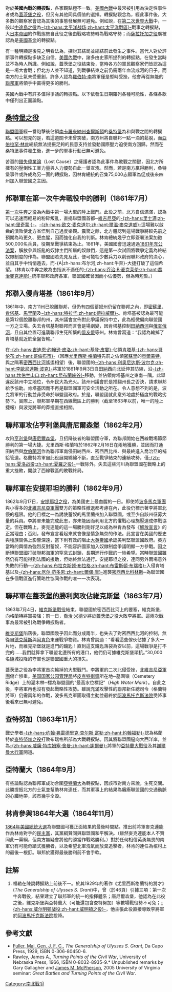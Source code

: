 {{unreferenced|time=2013-02-16T16:59:13+00:00}}
{{noteTA
|1=zh-hans:葛底斯堡战役;zh-hk:蓋茨堡之役;zh-tw:蓋茨堡之役;
|2=zh-hans:战役;zh-hk:之役;zh-tw:之役;
|3=zh-hans:萨姆特堡;zh-hant:桑特堡
|4=zh-hans:尤利塞斯;zh-hant:尤里西斯
|5=zh-hans:波尔克;zh-hant:波克
|6=zh-hans:布尔河;zh-hant:牛奔
|7=zh-hans:多纳尔森堡;zh-hant:唐尼爾森堡;
|8=zh-hans:弗吉尼亚;zh-hant:維吉尼亞
|9=zh-hans:佐治亚;zh-hant:喬治亞
|10=zh-hans:安蒂特姆;zh-hant:安提耶坦
|11=zh-hans:波托马克;zh-hant:波多馬克
|12=zh-hans:葛底斯堡;zh-hant:蓋茨堡
|13=zh-hans:麦克莱伦;zh-hant:麥克連能
|14=zh-hans:查塔努加;zh-hant:查特努加
|15=zh-hans:布拉格;zh-hant:布瑞格
|16=zh-hans:舍曼;zh-hant:謝爾曼;zh-tw:薛曼
|17=zh-hans:聯盟國;zh-hant:邦聯
|18=zh-hans:多纳尔森堡战役;zh-hant:唐尼爾森堡之役
|19=zh-hans:多纳尔森堡;zh-hant:唐尼爾森堡
}}
對於'''美國內戰的轉捩點'''，各家觀點極不一致。[[美國內戰|美國內戰]]中最常被引用為決定性事件者或為[[蓋茨堡之役|蓋茨堡之役]]，但另有其他同具價值的選擇。轉捩點觀念為，經此事件後，大多數的觀察家會認為其後的事態發展無可避免。例如說，在[[第二次世界大戰|第二次世界大戰]]中，一般以[[中途島之役|中途島之役]]為[[太平洋战场|-{zh-hans:太平洋战场;zh-hant:太平洋戰區}-]]戰事之轉捩點，大[[日本帝國|日本帝國]]的作戰態勢自此役之後由戰略攻勢轉為戰略守勢；而[[薩拉托加之役|薩拉托加之役]]廣被認為是[[美國革命|美國革命]]的轉捩點。

有一種明顯是後見之明看法為，探討其結局並總結前此發生之事件。當代人對於評斷事件轉捩點多缺乏自信。[[美國內戰|美國內戰]]中，諸多由史家所提列的轉捩點，在發生當時並不為時人所識。例如說，蓋茨堡之役結束後，當時各方的軍民觀察家們皆認為這是一場大會戰；但北方人並不知道，到戰爭結束之前仍需兩年血流成河的日子。而南方的士氣未受重創，許多人認為[[羅伯特·李|羅伯特·李]]將軍僅是暫時受挫，他會再從無能的[[聯邦軍|聯邦軍]]將領手中贏得更多的勝利。

美國內戰中有許多值得爭議的轉捩點。以下依發生日期羅列各種可能性，各條各款中僅列出正面論點。

==[[萨姆特堡战役|桑特堡之役]]==
[[聯盟國軍|聯盟國軍]]經一番砲擊後佔領[[南卡羅來納州|南卡羅來納州]][[查爾斯頓|查爾斯頓]]的[[萨姆特堡|桑特堡]]為和與戰之間的轉捩點。可以想見的是，若這道關卡未曾突破，南方州將自聯邦一點一滴的鬆脫，而[[亞伯拉罕·林肯|亞伯拉罕·林肯]]總統無法提振足夠的民意支持並發動國際壓力迫使南方回歸。然而在桑特堡事件發生後，進一步的軍事行動已無可避免。

苦澀的[[錯失偉業論|錯失偉業論]]（Lost Cause）之擁護者認為此事件為敗戰之關鍵，因北方所擁有的壓倒性工業力量與人力優勢自此一舉宣洩。然而，若是南方贏得勝利，桑特堡事件或許成為另一面的轉捩點，因林肯總統的召集75,000志願軍為促成後來四州加入聯盟國之主因。

==邦聯軍在第一次牛奔戰役中的勝利（1861年7月）==
[[第一次牛奔之役|第一次牛奔之役]]為內戰中第一場大型的陸上戰鬥。此役之前，北方自信滿滿，認為可以迅速而輕易的粉碎叛亂，直搗聯盟國首都─[[維吉尼亞|維吉尼亞]]的[[里士满_(弗吉尼亚州)|-{zh-hans:里士满;zh-hant:里奇蒙;}-]]。[[欧文·麦克道尔|-{zh-hans:欧文·麦克道尔;zh-hant:爾溫·麥克道威}-]]這場難以啟齒的潰敗使北方省悟到自己過度樂觀。震驚之餘，北方體認到這場戰爭將較先前之預期為時更久、更血腥，因而強化自我的判斷。林肯總統幾乎立即簽署法案加徵500,000名兵員，役期至戰爭結束為止。1861年，美國國會迅速通過[[1861年充公法案|1861年充公法案]]，解放參與叛亂的奴隸主們所屬的奴隸們，這是第一次試圖將戰爭定義為終結奴隸制度的作為。聯盟國若先見及此，便可犧牲少數兵力以削弱聯邦政府的決心，並自其手中悄悄遁去，而-{A|zh-hans:布尔河;zh-hant:牛奔}-大捷打破了這個希望。（林肯以牛奔之敗為由指派不適任的[[乔治·B·麦克莱伦|-{zh-hans:乔治·B·麦克莱伦;zh-hant:喬治麥克連能}-]]統率聯邦政府各軍，聯盟國確曾因而小佔優勢，但為時短暫。）

==邦聯入侵肯塔基（1861年9月）==
1861年中，南方11州已脫離聯邦，但仍有四個蓄奴州仍留在聯邦之內，即[[密蘇里|密蘇里]]、[[肯塔基|肯塔基]]、[[馬里蘭|馬里蘭]]及[[特拉华|-{zh-hans:特拉华;zh-hant:德拉威爾}-]]。肯塔基被認為最可能是第12個脫離聯邦的州，其州議會宣佈對此爭議保持中立，此為輕微偏向聯盟國一方之立場。失去肯塔基對聯邦而言會是場劇變，因肯塔基控制[[田納西河|田納西河]]與[[俄亥俄河|俄亥俄河]]，且自其位置可進襲聯邦生死所繫的[[俄亥俄|俄亥俄]]等州。林肯曾寫道：“我認為輸掉了肯塔基就近於全盤皆輸。”

在[[吉迪恩·约翰逊·皮洛|-{zh-hans:吉迪恩·约翰逊·皮洛;zh-hant:基登·皮婁}-]]佔領[[肯塔基|肯塔基]][[哥伦布_(肯塔基州)|-{zh-hans:哥伦布;zh-hant:哥倫布市}-]]（回應[[尤里西斯·格蘭特|尤里西斯·格蘭特]]先前之佔領[[密蘇里|密蘇里]]的[[貝爾蒙特|貝爾蒙特]]，與之隔著[[密西西比河|密西西比河]]遙遙相望）後，聯盟國的[[利奥尼达斯·波尔克|-{zh-hans:利奥尼达斯·波尔克;zh-hant:李歐尼達斯·波克}-]]將軍於1861年9月3日自[[田納西|田納西]]向北延伸其防線，沿[[坎伯兰山口|-{zh-hans:坎伯兰山口;zh-hant:昆布蘭峽谷}-]]移動，並佔領肯塔基州之東南一隅。此舉違反該州中立地位，令州民大為光火。該州州議會於是推翻州長之否決，請求聯邦給予協助。肯塔基因而不再是聯盟國軍可安全活動之所在。令人意想不到的是，波克將軍的行動並非受命於聯盟國政府。於是，聯盟國就此意外地處於極度的戰略劣勢下。實際上，聯邦軍早期在西線戰區上的勝利（截至1863年以前，唯一的陸上捷報）與波克將軍的莽撞直接相關。

==聯邦軍攻佔亨利堡與唐尼爾森堡（1862年2月）==
攻陷[[亨利堡战役|亨利堡]]與[[唐尼爾森堡之役|唐尼爾森堡]]，且招降後者的聯盟國守軍，為聯邦開始在西線戰場節節勝利的第一場大捷。尤里西斯·格蘭特於1862年2月16日在兩地獲勝，並因而打通田納西與[[坎伯蘭河|坎伯蘭河]]作為聯邦軍南侵田納西州、密西西比州、與最終進入喬治亞的補給管道。格蘭特將軍自此役展開綿綿不斷，直至戰爭結束的連續攻勢，僅[[夏洛战役|-{zh-hans:夏洛战役;zh-hant:夏羅之役}-]]一戰除外。失去這些河川為聯盟國在戰略上的重大挫敗，開啟了西線戰區的敗戰終局。

==聯邦軍在安提耶坦的勝利（1862年9月）==
1862年9月17日，[[安蒂特姆战役|安提耶坦之役]]，為美國史上最血腥的一日。即使將[[波多馬克軍團|波多馬克軍團]]與小得多的[[北維吉尼亞軍團|北維吉尼亞軍團]]雙方的策略性撤退都考慮在內，此役仍標示著李將軍北侵的極限。他的目標之一為誘使蓄奴的馬里蘭州加入聯盟國，或至少自該州征募大量的兵員。李將軍未能完成此志，亦未能因而利用北方的懼戰心理施壓達成停戰協定。但在戰略上，麥克連能的這一場勝利剛好足以成為林肯為發布《[[解放宣言|解放宣言]]》的正當理由；否則，發布宣言看起來就會像是情急無奈的作法。此宣言在美國的歷史與種族關係上影響深遠，當下則有效的阻止[[大英帝國|大英帝國]]承認美利堅聯盟國政府。英方當時的輿情為強烈反對蓄奴，不能容許國家加入奴隸制度爭議明顯一方參戰。因之斷絕聯盟國打破聯邦海軍的窒息式封鎖，長期進行作戰的一絲希望。當時聯盟國雖然仍有可能得到法國的援助，但始終無法通行。安提耶坦之役，連同另外兩場意外失敗的行動─[[布拉克斯顿·布拉格|-{zh-hans:布拉克斯顿·布拉格;zh-hant:布雷斯頓·布瑞格}-]]入侵肯塔基以及[[厄尔·范多恩|-{zh-hans:厄尔·范多恩;zh-hant:爾偶·唐}-]]進襲[[密西西比|密西西比]][[科林斯_(密西西比州)|科林斯]]─為聯盟國在多個戰區進行策略性協同作戰的唯一一次表現。

==聯邦軍在蓋茨堡的勝利與攻佔維克斯堡（1863年7月）==
1863年7月4日，[[維克斯堡戰役|維克斯堡戰役]]結束，聯盟國於密西西比河上的要塞，維克斯堡，向格蘭特將軍投降；前一日，[[喬治·米德|喬治·米德]]少將於[[蓋茨堡之役|蓋茨堡之役]]大敗李將軍。這兩次戰事為最常被引為戰爭轉捩點者。

[[維克斯堡_(密西西比州)|維克斯堡]]陷落後，聯盟國幾乎因此而分成兩半，也失去了對密西西比河的控制，無從自[[德克薩斯|德克薩斯]]與[[阿肯色|阿肯色]]東運戰爭物資。林肯曾說過：“看看這些傢伙佔據了多大一片地，而維克斯堡就是進門的鑰匙！直到這支鑰匙落袋為安以前，這場戰爭是打不完的……我們就算拿下聯盟北邊所有的港口，他們仍可據維克斯堡頑抗。”30,000名隨城投降的守軍也是聯盟國重大的損失。

蓋茨堡之役為李將軍首次輸掉的大型戰鬥。李將軍的二次北侵受挫，[[北維吉尼亞軍團|北維吉尼亞軍團]]傷亡慘重。[[美国国家公园管理局|美国国家公园管理局]]將[[皮克特衝鋒|皮克特衝鋒]]所在地─墓園嶺（Cemetery Ridge）上的灌木林─標為聯盟國的“最高水位標記”（''High Water Mark''）。自此之後，李將軍再也沒有發起戰略性攻勢。雖說充滿攻擊性的聯邦新任總司令（格蘭特將軍）仍需兩年的作戰，波多馬克軍團取得主動並最終於[[阿波馬托克斯法院|阿波馬托克斯法院]]受降事後看來已無可避免。

==查特努加（1863年11月）==
戰史學者[[约翰·弗雷德里克·查尔斯·富勒|-{zh-hans:约翰·弗雷德里克·查尔斯·富勒;zh-hant:約翰福勒}-]]認為格蘭特於[[查塔努加战役|查特努加之役]]打敗布瑞格所部為大戰轉捩點。因其將聯盟國逼向大西洋岸，並為[[威廉·特库姆塞·舍曼|-{zh-hans:威廉·特库姆塞·舍曼;zh-hant:謝爾曼}-]]將軍的[[亞特蘭大戰役|亞特蘭大戰役]]及其[[謝爾曼大行軍|謝爾曼大行軍]]開道。{{Ref|JFCF}}

==亞特蘭大（1864年9月）==
有些論點認為聯邦軍成功合圍[[亞特蘭大|亞特蘭大]]為轉捩點，因該市對南方來說，生死交關。此勝提振北方的士氣並幫助林肯連任，而其軍事上的結果為癱瘓聯盟國的交通動脈的心臟地帶，該市幾乎全毁。

==林肯參與1864年大選（1864年11月）==
[[1864年美國總統大選|1864年美國總統大選]]為聯盟國可獲正面結果的最後時間點。推出前將軍麥克連能作為林肯對手的[[民主党_(美国)|民主黨]]，其黨綱贊同與聯盟國和平解決。（雖然麥克連能本人不贊同此一黨綱，但南方無疑會將他的勝當作戰略勝利。）對於任何相信英勇無畏的南軍仍有可能奇蹟式獲勝者，以及希望北軍洩氣而放棄追擊者，林肯的連任為棺材上的最後一根釘。聯邦於獲得最後勝利前不會手軟。

==註解==
# {{Note|JFCF}}福勒在陳說轉捩點上前後不一。於其1929年的著作《尤里西斯格蘭特的將才》(''The Generalship of Ulysses S. Grant'')中，曾（於46頁）引據三項：第一次牛奔戰役，結果建立了聯邦軍的統一的指揮體系；唐尼爾森堡，他認為在此役之後，維克斯堡與亞特蘭大（可能還包含查特努加）等數場戰役勢不可免；[[威尔明顿战役|-{zh-hans:威尔明顿战役;zh-hant:威明頓之役}-]]，他主張此役直接導致李將軍於[[阿波馬托克斯法院|阿波馬托克斯法院]]投降。

==參考文獻==
* [[J._F._C._Fuller|Fuller, Maj. Gen. J. F. C.]], ''The Generalship of Ulysses S. Grant'', Da Capo Press, 1929, ISBN 0-306-80450-6.
* Rawley, James A., ''Turning Points of the Civil War'', University of Nebraska Press, 1966, ISBN 0-8032-8935-9.* Unpublished remarks by Gary Gallagher and [[James_M._McPherson|James M. McPherson]], 2005 University of Virginia seminar: ''Great Battles and Turning Points of the Civil War''.
{{南北战争}}
[[Category:南北戰爭|Category:南北戰爭]]